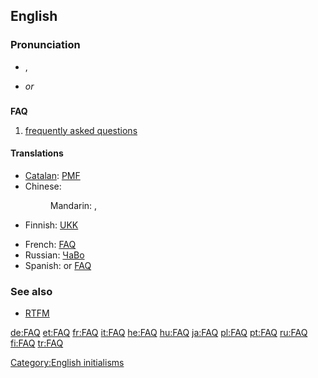 {{selfref|For the Wiktionary FAQ, see [[Help:FAQ]].}}
==English==

===Pronunciation===
* {{a|UK|US}} {{IPA|/ɛf.eɪ.kjuː/|/fæk/}}, {{SAMPA|/Ef.eI.jku:/|/f{k/}}
* {{rhymes|uː}} ''or'' {{rhymes|æk}}

==={{acronym}}===
{{wikipedia}}
'''FAQ'''

# [[frequently asked questions]]

====Translations====
{{trans-top|acronym for Frequently Asked Questions}}
* [[Catalan]]: [[PMF]]
* Chinese:
*: Mandarin: {{i|abbreviation}} {{t|zh|問答集|sc=Hani}}, {{t|zh|问答集|tr=wèn dá jí|sc=Hani}}
* Finnish: [[UKK]]
{{trans-mid}}
* French: [[FAQ]]
* Russian: [[ЧаВо]]
* Spanish: {{t-|es|PUF|f|p}} or [[FAQ]]
{{trans-bottom}}

===See also===
* [[RTFM]]

[[Category:English initialisms]]

[[de:FAQ]]
[[et:FAQ]]
[[fr:FAQ]]
[[it:FAQ]]
[[he:FAQ]]
[[hu:FAQ]]
[[ja:FAQ]]
[[pl:FAQ]]
[[pt:FAQ]]
[[ru:FAQ]]
[[fi:FAQ]]
[[tr:FAQ]]
